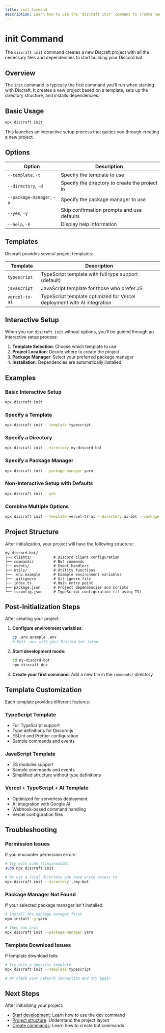 ```yaml
---
title: init Command
description: Learn how to use the 'discraft init' command to create new Discord bot projects.
---
```


# init Command

The `discraft init` command creates a new Discraft project with all the necessary files and dependencies to start building your Discord bot.

## Overview

The `init` command is typically the first command you'll run when starting with Discraft. It creates a new project based on a template, sets up the directory structure, and installs dependencies.

## Basic Usage

```bash
npx discraft init
```

This launches an interactive setup process that guides you through creating a new project.

## Options

| Option | Description |
|--------|-------------|
| `--template`, `-t` | Specify the template to use |
| `--directory`, `-d` | Specify the directory to create the project in |
| `--package-manager`, `-p` | Specify the package manager to use |
| `--yes`, `-y` | Skip confirmation prompts and use defaults |
| `--help`, `-h` | Display help information |

## Templates

Discraft provides several project templates:

| Template | Description |
|----------|-------------|
| `typescript` | TypeScript template with full type support (default) |
| `javascript` | JavaScript template for those who prefer JS |
| `vercel-ts-ai` | TypeScript template optimized for Vercel deployment with AI integration |

## Interactive Setup

When you run `discraft init` without options, you'll be guided through an interactive setup process:

1. **Template Selection**: Choose which template to use
2. **Project Location**: Decide where to create the project
3. **Package Manager**: Select your preferred package manager
4. **Installation**: Dependencies are automatically installed

## Examples

### Basic Interactive Setup

```bash
npx discraft init
```

### Specify a Template

```bash
npx discraft init --template typescript
```

### Specify a Directory

```bash
npx discraft init --directory my-discord-bot
```

### Specify a Package Manager

```bash
npx discraft init --package-manager yarn
```

### Non-Interactive Setup with Defaults

```bash
npx discraft init --yes
```

### Combine Multiple Options

```bash
npx discraft init --template vercel-ts-ai --directory ai-bot --package-manager pnpm
```

## Project Structure

After initialization, your project will have the following structure:

```
my-discord-bot/
├── clients/          # Discord client configuration
├── commands/         # Bot commands
├── events/           # Event handlers
├── utils/            # Utility functions
├── .env.example      # Example environment variables
├── .gitignore        # Git ignore file
├── index.ts          # Main entry point
├── package.json      # Project dependencies and scripts
└── tsconfig.json     # TypeScript configuration (if using TS)
```

## Post-Initialization Steps

After creating your project:

1. **Configure environment variables**:
   ```bash
   cp .env.example .env
   # Edit .env with your Discord bot token
   ```

2. **Start development mode**:
   ```bash
   cd my-discord-bot
   npx discraft dev
   ```

3. **Create your first command**:
   Add a new file in the `commands/` directory

## Template Customization

Each template provides different features:

### TypeScript Template

- Full TypeScript support
- Type definitions for Discord.js
- ESLint and Prettier configuration
- Sample commands and events

### JavaScript Template

- ES modules support
- Sample commands and events
- Simplified structure without type definitions

### Vercel + TypeScript + AI Template

- Optimized for serverless deployment
- AI integration with Google AI
- Webhook-based command handling
- Vercel configuration files

## Troubleshooting

### Permission Issues

If you encounter permission errors:

```bash
# Try with sudo (Linux/macOS)
sudo npx discraft init

# Or use a local directory you have write access to
npx discraft init --directory ./my-bot
```

### Package Manager Not Found

If your selected package manager isn't installed:

```bash
# Install the package manager first
npm install -g yarn

# Then run init
npx discraft init --package-manager yarn
```

### Template Download Issues

If template download fails:

```bash
# Try with a specific template
npx discraft init --template typescript

# Or check your network connection and try again
```

## Next Steps

After initializing your project:

- [Start development](/docs/cli/dev): Learn how to use the dev command
- [Project structure](/docs/getting-started/project-structure): Understand the project layout
- [Create commands](/docs/core-concepts/command-system): Learn how to create bot commands